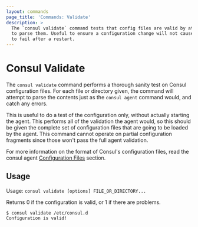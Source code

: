 ```yaml
---
layout: commands
page_title: 'Commands: Validate'
description: >
  The `consul validate` command tests that config files are valid by attempting
  to parse them. Useful to ensure a configuration change will not cause consul
  to fail after a restart.
---
```


# Consul Validate

The `consul validate` command performs a thorough sanity test on Consul
configuration files. For each file or directory given, the command will
attempt to parse the contents just as the `consul agent` command would,
and catch any errors.

This is useful to do a test of the configuration only, without actually
starting the agent. This performs all of the validation the agent would, so
this should be given the complete set of configuration files that are going
to be loaded by the agent. This command cannot operate on partial
configuration fragments since those won't pass the full agent validation.

For more information on the format of Consul's configuration files, read the
consul agent [Configuration Files](/consul/docs/reference/agent)
section.

## Usage

Usage: `consul validate [options] FILE_OR_DIRECTORY...`

Returns 0 if the configuration is valid, or 1 if there are problems.

```shell-session
$ consul validate /etc/consul.d
Configuration is valid!
```
